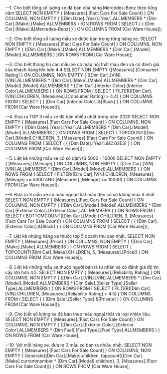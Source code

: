﻿--1. Cho biết tổng số lượng xe đã bán của hãng Mercedes-Benz theo từng năm
SELECT NON EMPTY { [Measures].[Fact Cars For Sale Count] } ON COLUMNS, 
NON EMPTY { ([Dim Date].[Year].[Year].ALLMEMBERS * [Dim Car].[Make].[Make].ALLMEMBERS ) }ON ROWS 
FROM ( SELECT ( { [Dim Car].[Make].&[Mercedes-Benz] } ) ON COLUMNS 
FROM [Car Ware House]);

--2. Cho biết tổng số lượng mẫu xe được bán trong từng hãng xe.
SELECT NON EMPTY { [Measures].[Fact Cars For Sale Count] } ON COLUMNS, 
NON EMPTY { ([Dim Car].[Make].[Make].ALLMEMBERS * [Dim Car].[Model].[Model].ALLMEMBERS ) }ON ROWS 
FROM [Car Ware House];

--3. Cho biết thông tin các mẫu xe có màu nội thất màu đen và có đánh giá của khách hàng lớn hơn 4.4
SELECT NON EMPTY {[Measures].[Consumer Rating] } 
ON COLUMNS, NON EMPTY { ([Dim Car].[VIN].[VIN].ALLMEMBERS * [Dim Car].[Make].[Make].ALLMEMBERS * 
			[Dim Car].[Model].[Model].ALLMEMBERS * 
			[Dim Car].[Interior Color].[Interior Color].ALLMEMBERS ) }
ON ROWS FROM ( SELECT ( FILTER([Dim Car].[VIN].CHILDREN, [Measures].[Consumer Rating] > 4.4) ) 
				ON COLUMNS FROM ( SELECT ( { [Dim Car].[Interior Color].&[Black] } ) 
				ON COLUMNS FROM [Car Ware House]));

--4. Đưa ra TOP 3 mẫu xe đã bán nhiều nhất trong năm 2020
 SELECT NON EMPTY { [Measures].[Fact Cars For Sale Count] } 
 ON COLUMNS, NON EMPTY { ([Dim Date].[Year].[Year].ALLMEMBERS * [Dim Car].[Model].[Model].ALLMEMBERS ) }
 ON ROWS FROM ( SELECT ( TOPCOUNT([Dim Car].[Model].CHILDREN, 3, [Measures].[Fact Cars For Sale Count]) ) 
 ON COLUMNS FROM ( SELECT ( { [Dim Date].[Year].&[2.02E3] } ) 
 ON COLUMNS FROM [Car Ware House]));

--5. Liệt kê những mẫu xe có số dặm từ 5000 - 10000
SELECT NON EMPTY { [Measures].[Mileage] }
ON COLUMNS, NON EMPTY { ([Dim Car].[VIN].[VIN].ALLMEMBERS * [Dim Car].[Model].[Model].ALLMEMBERS ) }
ON ROWS FROM ( SELECT ( FILTER([Dim Car].[VIN].CHILDREN, [Measures].[Mileage] >= 5000 
						AND [Measures].[Mileage] <= 10000) ) 
ON COLUMNS FROM [Car Ware House]);

--6. Đưa ra 3 mẫu xe có màu ngoại thất màu đen có số lượng mua ít nhất.
SELECT NON EMPTY { [Measures].[Fact Cars For Sale Count] }
ON COLUMNS, NON EMPTY { ([Dim Car].[Model].[Model].ALLMEMBERS * 
						[Dim Car].[Exterior Color].[Exterior Color].ALLMEMBERS ) }
ON ROWS FROM ( SELECT ( BOTTOMCOUNT([Dim Car].[Model].CHILDREN, 3, [Measures].[Fact Cars For Sale Count]) ) 
ON COLUMNS FROM ( SELECT ( { [Dim Car].[Exterior Color].&[Black] } ) 
ON COLUMNS FROM [Car Ware House]));

--7. Liệt kê những hãng xe thuộc top 5 doanh thu cao nhất.
 SELECT NON EMPTY { [Measures].[Price] }
 ON COLUMNS, NON EMPTY { ([Dim Car].[Make].[Make].ALLMEMBERS ) }
 ON ROWS FROM ( SELECT ( TOPCOUNT([Dim Car].[Make].CHILDREN, 5, [Measures].[Price]) ) 
 ON COLUMNS FROM [Car Ware House]);

--8. Liệt kê những mẫu xe thuộc người bán là tư nhân và có đánh giá độ tin cậy lớn hơn 4.5.
SELECT NON EMPTY { [Measures].[Reliability Rating] }
ON COLUMNS, NON EMPTY { ([Dim Car].[VIN].[VIN].ALLMEMBERS * 
						[Dim Car].[Model].[Model].ALLMEMBERS * 
						[Dim Sale].[Seller Type].[Seller Type].ALLMEMBERS ) }
ON ROWS FROM ( SELECT ( FILTER([Dim Car].[VIN].CHILDREN, [Measures].[Reliability Rating] > 4.5) )
ON COLUMNS FROM ( SELECT ( { [Dim Sale].[Seller Type].&[Private] } )
ON COLUMNS FROM [Car Ware House]));

--9. Cho biết số lượng xe đã bán theo màu ngoại thất và loại nhiên liệu.
SELECT NON EMPTY { [Measures].[Fact Cars For Sale Count] }
ON COLUMNS, NON EMPTY { ([Dim Car].[Exterior Color].[Exterior Color].ALLMEMBERS * 
						[Dim Fuel].[Fuel Type].[Fuel Type].ALLMEMBERS ) }
ON ROWS FROM [Car Ware House];

--10. Với mỗi hãng xe, đưa ra 3 mẫu xe bán ra nhiều nhất.
 SELECT NON EMPTY { [Measures].[Fact Cars For Sale Count] } 
 ON COLUMNS, NON EMPTY { Generate([Dim Car].[Make].children, 
			topcount({[Dim Car].[Make].currentmember * 
			[Dim Car].[Model].children}, 3, [Measures].[Fact Cars For Sale Count])) }
 ON ROWS FROM [Car Ware House];

